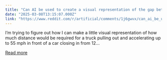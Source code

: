 ```yaml
---
title: "Can AI be used to create a visual representation of the gap between two vehicles traveling at different speeds on a highway?"
date: "2025-03-08T13:15:07.000Z"
link: "https://www.reddit.com/r/artificial/comments/1j6gwvx/can_ai_be_used_to_create_a_visual_representation/"
---
```


I’m trying to figure out how I can make a little visual representation of how much distance would be required for a truck pulling out and accelerating up to 55 mph in front of a car closing in from 12...

[Read more](https://www.reddit.com/r/artificial/comments/1j6gwvx/can_ai_be_used_to_create_a_visual_representation/)
